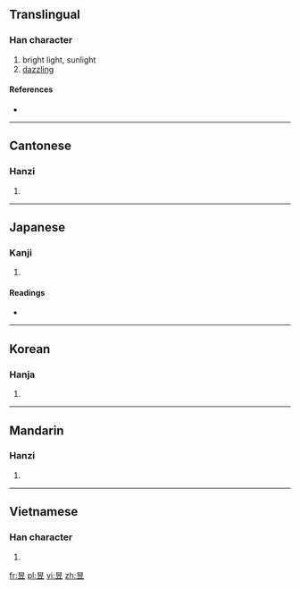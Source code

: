 ==Translingual==

===Han character===
{{Han char|rn=72|rad=日|as=05|sn=9|four=6010<sub>8</sub>|canj=日卜廿 (AYT)}}

# bright light, sunlight
# [[dazzling]]

====References====
* {{Han ref|kx=0494.030|dkj=13862|dj=0858.090|hdz=21503.090|uh=6631|ud=26161|bh=AC52|bd=44114}}

----

==Cantonese==

===Hanzi===
{{yue-hanzi|jyut=|y=yuk1}}

# {{defn|Cantonese|sort=日05}}

----

==Japanese==

===Kanji===
{{ja-kanji|grade=|rs=日05}}

# {{defn|Japanese|sort=日05}}

====Readings====
* {{ja-readings|on=[[いく]] (iku)|kun=[[あきらか]] (akiraka)}}

----

==Korean==

===Hanja===
{{ko-hanja|hangeul=욱|eumhun=|rv=uk|mr=uk|y=wuk}}

# {{defn|Korean|sort=日05}}

----

==Mandarin==

===Hanzi===
{{cmn-hanzi|pin=[[yì]] ([[yi4]]), [[yù]] ([[yu4]])|wg=i<sup>4</sup>, yü<sup>4</sup>}}

# {{defn|Mandarin|sort=日05}}

----

==Vietnamese==

===Han character===
{{vi-hantu|[[dục]]|rs=日05}}

<!--for some reason this character is not in the Nom Foundation database-->

# {{defn|Vietnamese|sort=日05}}

[[fr:昱]]
[[pl:昱]]
[[vi:昱]]
[[zh:昱]]
